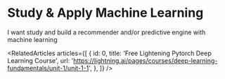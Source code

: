 
<Meta title="missions/machine learning" />

# Study & Apply Machine Learning

<Subtitle>I want study and build a recommender and/or predictive engine with machine learning</Subtitle>

<RelatedArticles
  articles={[
    {
      id: 0,
      title: 'Free Lightening Pytorch Deep Learning Course',
      url: 'https://lightning.ai/pages/courses/deep-learning-fundamentals/unit-1/unit-1-1',
    },
  ]}
/>
